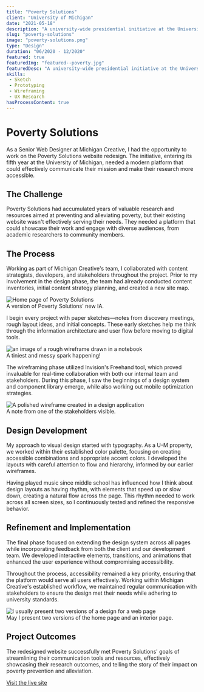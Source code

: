 ```yaml
---
title: "Poverty Solutions"
client: "University of Michigan"
date: "2021-05-18"
description: "A university-wide presidential initiative at the University of Michigan."
slug: "poverty-solutions"
image: "poverty-solutions.png"
type: "Design"
duration: "06/2020 - 12/2020"
featured: true
featuredImg: "featured--poverty.jpg"
featuredDesc: "A university-wide presidential initiative at the University of Michigan. A design that streamlines and brands Poverty Solutions' communication tools and resources."
skills:
 - Sketch
 - Prototyping
 - Wireframing
 - UX Research
hasProcessContent: true
---
```



# Poverty Solutions

As a Senior Web Designer at Michigan Creative, I had the opportunity to work on the Poverty Solutions website redesign. The initiative, entering its fifth year at the University of Michigan, needed a modern platform that could effectively communicate their mission and make their research more accessible.

## The Challenge

Poverty Solutions had accumulated years of valuable research and resources aimed at preventing and alleviating poverty, but their existing website wasn't effectively serving their needs. They needed a platform that could showcase their work and engage with diverse audiences, from academic researchers to community members.

## The Process

Working as part of Michigan Creative's team, I collaborated with content strategists, developers, and stakeholders throughout the project. Prior to my involvement in the design phase, the team had already conducted content inventories, initial content strategy planning, and created a new site map.

<AnimatedFigure>
  <Image 
    src={imageMap['sitemap.jpg']} 
    alt="Home page of Poverty Solutions" 
    class="mb-4"
    loading="eager"
    decoding="sync"
    fetchpriority="high"
  />
  <figcaption class="text-sm text-text text-center">
    A version of Poverty Solutions' new IA.
  </figcaption>
</AnimatedFigure>

I begin every project with paper sketches—notes from discovery meetings, rough layout ideas, and initial concepts. These early sketches help me think through the information architecture and user flow before moving to digital tools.

<AnimatedFigure>
  <img 
    src={imageMap['paper.jpg'].src} 
    alt="an image of a rough wireframe drawn in a notebook" 
    class="mb-4"
    width={imageMap['paper.jpg'].width}
    height={imageMap['paper.jpg'].height}
    loading="eager"
    decoding="sync"
    fetchpriority="high"
  />
  <figcaption class="text-sm text-text text-center">
    A tiniest and messy spark happening!
  </figcaption>
</AnimatedFigure>

The wireframing phase utilized Invision's Freehand tool, which proved invaluable for real-time collaboration with both our internal team and stakeholders. During this phase, I saw the beginnings of a design system and component library emerge, while also working out mobile optimization strategies.

<AnimatedFigure fullWidth>
  <Image 
    src={imageMap['wires.jpg']} 
    alt="A polished wireframe created in a design application" 
    class="mb-4"
    width={imageMap['wires.jpg'].width}
    height={imageMap['wires.jpg'].height}
loading="eager"
    decoding="sync"
    fetchpriority="high"
  />
  <figcaption class="text-sm text-text text-center">
    A note from one of the stakeholders visible.
  </figcaption>
</AnimatedFigure>

## Design Development

My approach to visual design started with typography. As a U-M property, we worked within their established color palette, focusing on creating accessible combinations and appropriate accent colors. I developed the layouts with careful attention to flow and hierarchy, informed by our earlier wireframes.

Having played music since middle school has influenced how I think about design layouts as having rhythm, with elements that speed up or slow down, creating a natural flow across the page. This rhythm needed to work across all screen sizes, so I continuously tested and refined the responsive behavior.

## Refinement and Implementation

The final phase focused on extending the design system across all pages while incorporating feedback from both the client and our development team. We developed interactive elements, transitions, and animations that enhanced the user experience without compromising accessibility.

Throughout the process, accessibility remained a key priority, ensuring that the platform would serve all users effectively. Working within Michigan Creative's established workflow, we maintained regular communication with stakeholders to ensure the design met their needs while adhering to university standards.

<AnimatedFigure fullWidth>
  <Image 
    src={imageMap['versions.jpg']} 
    alt="I usually present two versions of a design for a web page" 
    class="mb-4"
    width={imageMap['versions.jpg'].width}
    height={imageMap['versions.jpg'].height}
    loading="eager"
    decoding="sync"
    fetchpriority="high"
  />
  <figcaption class="text-sm text-text text-center mt-4">
    May I present two versions of the home page and an interior page.
  </figcaption>
</AnimatedFigure>

## Project Outcomes

The redesigned website successfully met Poverty Solutions' goals of streamlining their communication tools and resources, effectively showcasing their research outcomes, and telling the story of their impact on poverty prevention and alleviation.

[Visit the live site](https://poverty.umich.edu/)

